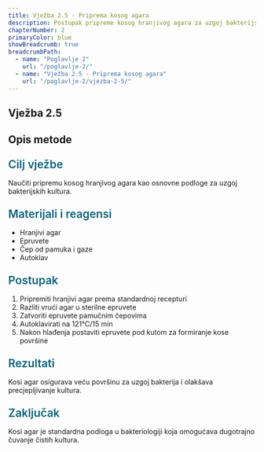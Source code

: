 ```yaml
---
title: Vježba 2.5 - Priprema kosog agara
description: Postupak pripreme kosog hranjivog agara za uzgoj bakterijskih kultura
chapterNumber: 2
primaryColor: blue
showBreadcrumb: true
breadcrumbPath:
  - name: "Poglavlje 2"
    url: "/poglavlje-2/"
  - name: "Vježba 2.5 - Priprema kosog agara"
    url: "/poglavlje-2/vjezba-2-5/"
---
```


## Vježba 2.5 

## Opis metode 

<h3 style="color: #096279; font-size: 1.4rem; font-weight: 600; margin: 1.5rem 0 1rem 0;">Cilj vježbe</h3>

Naučiti pripremu kosog hranjivog agara kao osnovne podloge za uzgoj bakterijskih kultura.

<h3 style="color: #096279; font-size: 1.4rem; font-weight: 600; margin: 1.5rem 0 1rem 0;">Materijali i reagensi</h3>

- Hranjivi agar
- Epruvete
- Čep od pamuka i gaze
- Autoklav

<h3 style="color: #096279; font-size: 1.4rem; font-weight: 600; margin: 1.5rem 0 1rem 0;">Postupak</h3>

1. Pripremiti hranjivi agar prema standardnoj recepturi
2. Razliti vrući agar u sterilne epruvete
3. Zatvoriti epruvete pamučnim čepovima
4. Autoklavirati na 121°C/15 min
5. Nakon hlađenja postaviti epruvete pod kutom za formiranje kose površine

<h3 style="color: #096279; font-size: 1.4rem; font-weight: 600; margin: 1.5rem 0 1rem 0;">Rezultati</h3>

Kosi agar osigurava veću površinu za uzgoj bakterija i olakšava precjepljivanje kultura.

<h3 style="color: #096279; font-size: 1.4rem; font-weight: 600; margin: 1.5rem 0 1rem 0;">Zaključak</h3>

Kosi agar je standardna podloga u bakteriologiji koja omogućava dugotrajno čuvanje čistih kultura.

